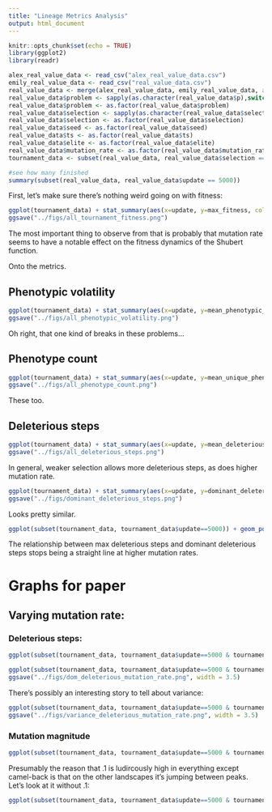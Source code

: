 ```yaml
---
title: "Lineage Metrics Analysis"
output: html_document
---
```


```r
knitr::opts_chunk$set(echo = TRUE)
library(ggplot2)
library(readr)

```


```r
alex_real_value_data <- read_csv("alex_real_value_data.csv")
emily_real_value_data <- read_csv("real_value_data.csv")
real_value_data <- merge(alex_real_value_data, emily_real_value_data, all = TRUE)
real_value_data$problem <- sapply(as.character(real_value_data$p),switch,"0"="Himmelblau","1"="Six-hump camel back","2"="Shubert", "6"="Composition function 2")
real_value_data$problem <- as.factor(real_value_data$problem)
real_value_data$selection <- sapply(as.character(real_value_data$selection),switch,"0"="Tournament","1"="Lexicase","2"="Eco-EA", "3"="MAP-Elites", "4"="Roulette", "5"="Drift")
real_value_data$selection <- as.factor(real_value_data$selection)
real_value_data$seed <- as.factor(real_value_data$seed)
real_value_data$ts <- as.factor(real_value_data$ts)
real_value_data$elite <- as.factor(real_value_data$elite)
real_value_data$mutation_rate <- as.factor(real_value_data$mutation_rate)
tournament_data <- subset(real_value_data, real_value_data$selection == "Tournament" & real_value_data$elite == 0)
```

```r
#see how many finished
summary(subset(real_value_data, real_value_data$update == 5000))

```

First, let's make sure there's nothing weird going on with fitness:

```r
ggplot(tournament_data) + stat_summary(aes(x=update, y=max_fitness, color=ts, fill=ts), fun.data="mean_cl_boot", geom="smooth") + theme_classic() +facet_wrap(~problem*mutation_rate, ncol=8, scales="free")
ggsave("../figs/all_tournament_fitness.png")
```

The most important thing to observe from that is probably that mutation rate seems to have a notable effect on the fitness dynamics of the Shubert function.

Onto the metrics.

## Phenotypic volatility


```r
ggplot(tournament_data) + stat_summary(aes(x=update, y=mean_phenotypic_volatility, color=ts, fill=ts), fun.data="mean_cl_boot", geom="smooth") + theme_classic() +facet_wrap(~problem*mutation_rate, ncol=8, scales="free")
ggsave("../figs/all_phenotypic_volatility.png")
```

Oh right, that one kind of breaks in these problems...

## Phenotype count

```r
ggplot(tournament_data) + stat_summary(aes(x=update, y=mean_unique_phenotypes, color=ts, fill=ts), fun.data="mean_cl_boot", geom="smooth") + theme_classic() +facet_wrap(~problem*mutation_rate, ncol=8, scales="free")
ggsave("../figs/all_phenotype_count.png")

```

These too.

## Deleterious steps

```r
ggplot(tournament_data) + stat_summary(aes(x=update, y=mean_deleterious_steps, color=ts, fill=ts), fun.data="mean_cl_boot", geom="smooth") + theme_classic() +facet_wrap(~problem*mutation_rate, ncol=8, scales="free")
ggsave("../figs/all_deleterious_steps.png")

```

In general, weaker selection allows more deleterious steps, as does higher mutation rate.

```r
ggplot(tournament_data) + stat_summary(aes(x=update, y=dominant_deleterious_steps, color=ts, fill=ts), fun.data="mean_cl_boot", geom="smooth") + theme_classic() +facet_wrap(~problem*mutation_rate, ncol=8, scales="free")
ggsave("../figs/dominant_deleterious_steps.png")

```

Looks pretty similar.

```r
ggplot(subset(tournament_data, tournament_data$update==5000)) + geom_point(aes(x=max_deleterious_steps, y=dominant_deleterious_steps, color=ts)) + facet_wrap(~problem*mutation_rate, ncol=8, scales="free") + theme_classic()
```

The relationship between max deleterious steps and dominant deleterious steps stops being a straight line at higher mutation rates.

# Graphs for paper

## Varying mutation rate:

### Deleterious steps:

```r
ggplot(subset(tournament_data, tournament_data$update==5000 & tournament_data$ts == 4)) + geom_boxplot(aes(x=mutation_rate, y=max_pairwise_distance, color=mutation_rate)) + facet_wrap(~problem, scales="free") + theme_classic()
```

```r
ggplot(subset(tournament_data, tournament_data$update==5000 & tournament_data$ts == 4)) + geom_boxplot(aes(x=mutation_rate, y=dominant_deleterious_steps, color=mutation_rate)) + facet_wrap(~problem, scales="free") + theme_classic()
ggsave("../figs/dom_deleterious_mutation_rate.png", width = 3.5)
```

There's possibly an interesting story to tell about variance:

```r
ggplot(subset(tournament_data, tournament_data$update==5000 & tournament_data$ts == 4)) + geom_boxplot(aes(x=mutation_rate, y=variance_deleterious_steps, color=mutation_rate)) + facet_wrap(~problem, scales="free") + theme_classic()
ggsave("../figs/variance_deleterious_mutation_rate.png", width = 3.5)
```

### Mutation magnitude

```r
ggplot(subset(tournament_data, tournament_data$update==5000 & tournament_data$ts == 4)) + geom_boxplot(aes(x=mutation_rate, y=mean_normal_mutations_on_lineage, color=mutation_rate)) + facet_wrap(~problem, ncol=8, scales="free") + theme_classic()
```

Presumably the reason that .1 is ludircously high in everything except camel-back is that on the other landscapes it's jumping between peaks. Let's look at it without .1:

```r
ggplot(subset(tournament_data, tournament_data$update==5000 & tournament_data$ts == 4 & as.numeric(tournament_data$mutation_rate) < 8)) + geom_boxplot(aes(x=mutation_rate, y=mean_normal_mutations_on_lineage, color=mutation_rate)) + facet_wrap(~problem, ncol=8, scales="free") + theme_classic()
```